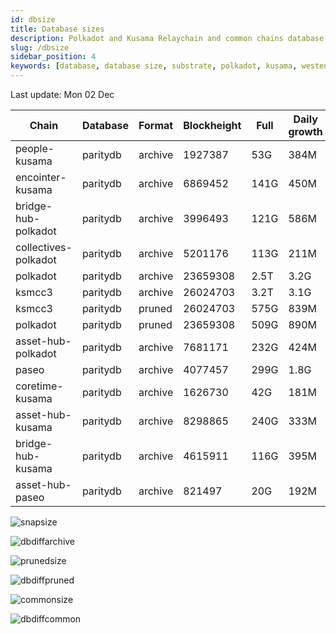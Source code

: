 ```yaml
---
id: dbsize
title: Database sizes
description: Polkadot and Kusama Relaychain and common chains database sizes
slug: /dbsize
sidebar_position: 4
keywords: [database, database size, substrate, polkadot, kusama, westend]
---
```



Last update: Mon 02 Dec

| Chain    | Database   | Format | Blockheight | Full         | Daily growth |
| ------------------------| ----------- | -------- | ------- | ---------- | ----- | 
| people-kusama | paritydb | archive | 1927387 | 53G | 384M |
| encointer-kusama | paritydb | archive | 6869452 | 141G | 450M |
| bridge-hub-polkadot | paritydb | archive | 3996493 | 121G | 586M |
| collectives-polkadot | paritydb | archive | 5201176 | 113G | 211M |
| polkadot | paritydb | archive | 23659308 | 2.5T | 3.2G |
| ksmcc3 | paritydb | archive | 26024703 | 3.2T | 3.1G |
| ksmcc3 | paritydb | pruned | 26024703 | 575G | 839M |
| polkadot | paritydb | pruned | 23659308 | 509G | 890M |
| asset-hub-polkadot | paritydb | archive | 7681171 | 232G | 424M |
| paseo | paritydb | archive | 4077457 | 299G | 1.8G |
| coretime-kusama | paritydb | archive | 1626730 | 42G | 181M |
| asset-hub-kusama | paritydb | archive | 8298865 | 240G | 333M |
| bridge-hub-kusama | paritydb | archive | 4615911 | 116G | 395M |
| asset-hub-paseo | paritydb | archive | 821497 | 20G | 192M |

![snapsize](/img/archivesize.png)

![dbdiffarchive](/img/dbdiffrelay.png)

![prunedsize](/img/prunedsize.png)

![dbdiffpruned](/img/dbdiffpruned.png)

![commonsize](/img/commonsize.png)

![dbdiffcommon](/img/dbdiffcommon.png)
